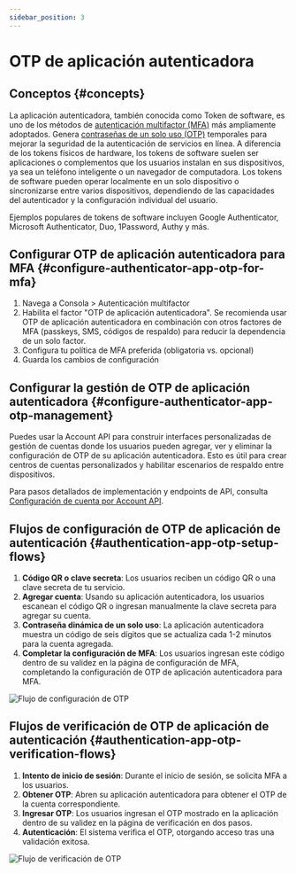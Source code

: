 ```yaml
---
sidebar_position: 3
---
```


# OTP de aplicación autenticadora

## Conceptos \{#concepts}

La aplicación autenticadora, también conocida como Token de software, es uno de los métodos de [autenticación multifactor (MFA)](https://auth.wiki/mfa) más ampliamente adoptados. Genera [contraseñas de un solo uso (OTP)](https://auth.wiki/otp) temporales para mejorar la seguridad de la autenticación de servicios en línea. A diferencia de los tokens físicos de hardware, los tokens de software suelen ser aplicaciones o complementos que los usuarios instalan en sus dispositivos, ya sea un teléfono inteligente o un navegador de computadora. Los tokens de software pueden operar localmente en un solo dispositivo o sincronizarse entre varios dispositivos, dependiendo de las capacidades del autenticador y la configuración individual del usuario.

Ejemplos populares de tokens de software incluyen Google Authenticator, Microsoft Authenticator, Duo, 1Password, Authy y más.

## Configurar OTP de aplicación autenticadora para MFA \{#configure-authenticator-app-otp-for-mfa}

1. Navega a <CloudLink to="/mfa">Consola > Autenticación multifactor</CloudLink>
2. Habilita el factor "OTP de aplicación autenticadora". Se recomienda usar OTP de aplicación autenticadora en combinación con otros factores de MFA (passkeys, SMS, códigos de respaldo) para reducir la dependencia de un solo factor.
3. Configura tu política de MFA preferida (obligatoria vs. opcional)
4. Guarda los cambios de configuración

## Configurar la gestión de OTP de aplicación autenticadora \{#configure-authenticator-app-otp-management}

Puedes usar la Account API para construir interfaces personalizadas de gestión de cuentas donde los usuarios pueden agregar, ver y eliminar la configuración de OTP de su aplicación autenticadora. Esto es útil para crear centros de cuentas personalizados y habilitar escenarios de respaldo entre dispositivos.

Para pasos detallados de implementación y endpoints de API, consulta [Configuración de cuenta por Account API](/end-user-flows/account-settings/by-account-api#link-a-new-totp).

## Flujos de configuración de OTP de aplicación de autenticación \{#authentication-app-otp-setup-flows}

1. **Código QR o clave secreta**: Los usuarios reciben un código QR o una clave secreta de tu servicio.
2. **Agregar cuenta**: Usando su aplicación autenticadora, los usuarios escanean el código QR o ingresan manualmente la clave secreta para agregar su cuenta.
3. **Contraseña dinámica de un solo uso**: La aplicación autenticadora muestra un código de seis dígitos que se actualiza cada 1-2 minutos para la cuenta agregada.
4. **Completar la configuración de MFA**: Los usuarios ingresan este código dentro de su validez en la página de configuración de MFA, completando la configuración de OTP de aplicación autenticadora para MFA.

<img src="/img/assets/otp-set-up-flow.png" alt="Flujo de configuración de OTP" />

## Flujos de verificación de OTP de aplicación de autenticación \{#authentication-app-otp-verification-flows}

1. **Intento de inicio de sesión**: Durante el inicio de sesión, se solicita MFA a los usuarios.
2. **Obtener OTP**: Abren su aplicación autenticadora para obtener el OTP de la cuenta correspondiente.
3. **Ingresar OTP**: Los usuarios ingresan el OTP mostrado en la aplicación dentro de su validez en la página de verificación en dos pasos.
4. **Autenticación**: El sistema verifica el OTP, otorgando acceso tras una validación exitosa.

<img src="/img/assets/otp-verification-flow.png" alt="Flujo de verificación de OTP" />
